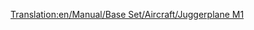 [[Translation:en/Manual/Base Set/Aircraft/Juggerplane M1]]
{{en/Manual/Base Set/Aircraft/Aircraft|Cost=£65,625 ($131,250)
|Speed=959 kph (596 MPH)
|Annual=£6,187 ($12,374)
|Designed=1978
|Lifespan=20 Years
|Capacity=200 passengers, 40 bags of mail
|Description=The Juggerplane M1 is the Toyland equivilant of the [[en/Manual/Base Set/Aircraft/Darwin 300|Darwin 300/Boeing 747]].
|Real-life=Fictional.
}}